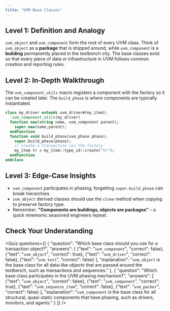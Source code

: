 ```yaml
---
title: "UVM Base Classes"
---
```



## Level 1: Definition and Analogy

`uvm_object` and `uvm_component` form the root of every UVM class. Think of `uvm_object` as a **package** that is shipped around, while `uvm_component` is a **building** permanently placed in the testbench city. The base classes exist so that every piece of data or infrastructure in UVM follows common creation and reporting rules.

## Level 2: In‑Depth Walkthrough

The `uvm_component_utils` macro registers a component with the factory so it can be created later. The `build_phase` is where components are typically instantiated.

```systemverilog
class my_driver extends uvm_driver#(my_item);
  `uvm_component_utils(my_driver)
  function new(string name, uvm_component parent);
    super.new(name,parent);
  endfunction
  function void build_phase(uvm_phase phase);
    super.build_phase(phase);
    // create a transaction via the factory
    my_item tr = my_item::type_id::create("tr");
  endfunction
endclass
```

<UvmHierarchySunburstChart />

## Level 3: Edge‑Case Insights

* `uvm_component` participates in phasing; forgetting `super.build_phase` can break hierarchies.
* `uvm_object` derived classes should use the `clone` method when copying to preserve factory type.
* Remember: **"Components are buildings, objects are packages"** – a quick mnemonic seasoned engineers repeat.

## Check Your Understanding

<Quiz questions={[
    {
      "question": "Which base class should you use for a transaction object?",
      "answers": [
        {"text": "`uvm_component`", "correct": false},
        {"text": "`uvm_object`", "correct": true},
        {"text": "`uvm_driver`", "correct": false},
        {"text": "`uvm_test`", "correct": false}
      ],
      "explanation": "`uvm_object` is the base class for all data-like objects that are passed around the testbench, such as transactions and sequences."
    },
    {
      "question": "Which base class participates in the UVM phasing mechanism?",
      "answers": [
        {"text": "`uvm_object`", "correct": false},
        {"text": "`uvm_component`", "correct": true},
        {"text": "`uvm_sequence_item`", "correct": false},
        {"text": "`uvm_packer`", "correct": false}
      ],
      "explanation": "`uvm_component` is the base class for all structural, quasi-static components that have phasing, such as drivers, monitors, and agents."
    }
  ]} />
